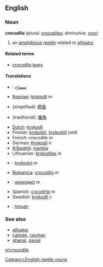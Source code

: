 ==English==

===Noun===
'''crocodile''' (plural: [[crocodiles]]; diminutive: [[croc]])

#an [[amphibious]] [[reptile]] related to [[alligator]].

====Related terms====
*[[crocodile tears]]

====Translations====
*{{ar}}: [[تمساح]]
*[[Bosnian]]: [[krokodil]] ''m''
*{{zh}} (simplified): [[鳄鱼]]
*{{zh}} (traditional): [[鱷魚]]
*[[Dutch]]: [[krokodil]]
*Finnish: [[krokotiili]], [[krokodiili]] (''old'')
*French: crocodile ''m''
*German: [[Krokodil]] ''n''
*[[KiSwahili]]: [[mamba]]
*Lithuanian: [[krokodilas]] ''m''
*{{pl}}: [[krokodyl]] ''m''
*[[Romanica]]: [[crocodilo]] ''m''
*{{ru}}: [[крокодил|крокоди́л]] ''m''
*Spanish: [[cocodrilo]] ''m''
*Swedish: [[krokodil]] ''c''
*{{tr}}: [[timsah]]

===See also===
*[[alligator]]
*[[caiman]], [[cayman]]
*[[gharial]], [[gavial]]

[[Category:English reptile nouns]]

[[nl:crocodile]]